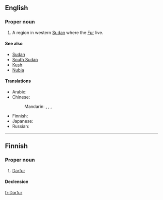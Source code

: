 ==English==
{{wikipedia}}

===Proper noun===
{{en-proper noun}}

# A region in western [[Sudan]] where the [[Fur]] live.

====See also====
* [[Sudan]]
* [[South Sudan]]
* [[Kush]]
* [[Nubia]]

====Translations====
{{trans-top|region in western Sudan where the Fur live}}
* Arabic: {{t|ar|دَار فُور|f}}
* Chinese:
*: Mandarin: {{t|cmn|達爾富爾|sc=Hani}}, {{t|cmn|达尔富尔|tr=Dá'ěrfù'ěr|sc=Hani}}, {{t|cmn|達佛|sc=Hani}}, {{t|cmn|达佛|tr=Dáfó|sc=Hani}}
{{trans-mid}}
* Finnish: {{t|fi|Darfur}}
* Japanese: {{t|ja|ダルフール|tr=Darufūru|sc=Jpan}}
* Russian: {{t|ru|Дарфу́р|m}}
{{trans-bottom}}

----

==Finnish==

===Proper noun===
{{fi-proper noun}}

# [[Darfur#English|Darfur]]

====Declension====
{{fi-decl-risti|n=sg|Darfur|||a|i=0}}

[[fr:Darfur]]